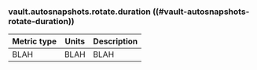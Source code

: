 ### vault.autosnapshots.rotate.duration ((#vault-autosnapshots-rotate-duration))

Metric type | Units | Description
----------- | ----- | -----------
BLAH     | BLAH    | BLAH